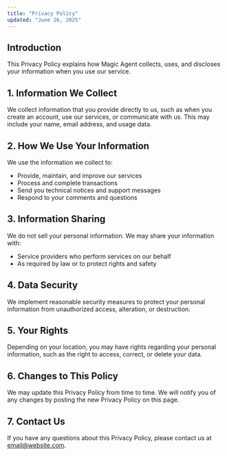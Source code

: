 ```yaml
---
title: "Privacy Policy"
updated: "June 26, 2025"
---
```


<Feedback title="Disclaimer" description="This is just an example. Please do not use this as a template for your Terms of Service. You should consult with a professional before publishing your terms of service. Once UI does not take responsibility for any content published in this template." marginBottom="24" paddingBottom="4" />

## Introduction

This Privacy Policy explains how Magic Agent collects, uses, and discloses your information when you use our service.

## 1. Information We Collect

We collect information that you provide directly to us, such as when you create an account, use our services, or communicate with us. This may include your name, email address, and usage data.

## 2. How We Use Your Information

We use the information we collect to:
- Provide, maintain, and improve our services
- Process and complete transactions
- Send you technical notices and support messages
- Respond to your comments and questions

## 3. Information Sharing

We do not sell your personal information. We may share your information with:
- Service providers who perform services on our behalf
- As required by law or to protect rights and safety

## 4. Data Security

We implement reasonable security measures to protect your personal information from unauthorized access, alteration, or destruction.

## 5. Your Rights

Depending on your location, you may have rights regarding your personal information, such as the right to access, correct, or delete your data.

## 6. Changes to This Policy

We may update this Privacy Policy from time to time. We will notify you of any changes by posting the new Privacy Policy on this page.

## 7. Contact Us

If you have any questions about this Privacy Policy, please contact us at <SmartLink href="mailto:email@website.com">email@website.com</SmartLink>.